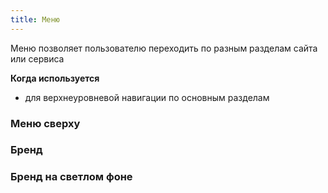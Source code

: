 ```yaml
---
title: Меню
---
```


Меню позволяет пользователю переходить по разным разделам сайта или сервиса

**Когда используется**
- для верхнеуровневой навигации по основным разделам


### Меню сверху
<Sandbox projectId="C5P6m" />

### Бренд
<Sandbox projectId="Sruai"/>

### Бренд на светлом фоне
<Sandbox projectId="KOrnF"/>